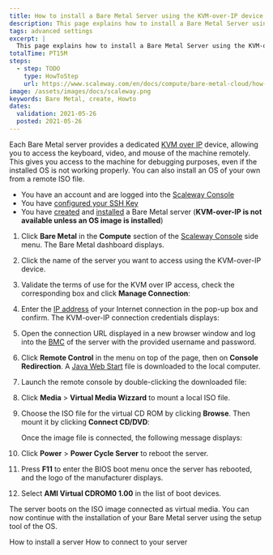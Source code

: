 ```yaml
---
title: How to install a Bare Metal Server using the KVM-over-IP device
description: This page explains how to install a Bare Metal Server using the KVM-over-IP device
tags: advanced settings
excerpt: |
  This page explains how to install a Bare Metal Server using the KVM-over-IP device.
totalTime: PT15M
steps:
  - step: TODO
    type: HowToStep
    url: https://www.scaleway.com/en/docs/compute/bare-metal-cloud/how-to/install-server-from-kvm/
image: /assets/images/docs/scaleway.png
keywords: Bare Metal, create, Howto
dates:
  validation: 2021-05-26
  posted: 2021-05-26
---
```


Each Bare Metal server provides a dedicated [KVM over IP](/compute/bare-metal-cloud/concepts/#remote-access) device, allowing you to access the keyboard, video, and mouse of the machine remotely. This gives you access to the machine for debugging purposes, even if the installed OS is not working properly. You can also install an OS of your own from a remote ISO file.

<Message type="requirement">

- You have an account and are logged into the [Scaleway Console](https://console.scaleway.com)  
- You have [configured your SSH Key](/console/my-project/how-to/create-ssh-key)
- You have [created](/compute/bare-metal-cloud/how-to/create-server) and [installed](/compute/bare-metal-cloud/how-to/install-server) a Bare Metal server (**KVM-over-IP is not available unless an OS image is installed**)

</Message>

1. Click **Bare Metal** in the **Compute** section of the [Scaleway Console](https://console.scaleway.com) side menu. The Bare Metal dashboard displays.

2. Click the name of the server you want to access using the KVM-over-IP device.

   <Lightbox src="assets/scaleway-bare_metal_server_list.png" alt="" />

3. Validate the terms of use for the KVM over IP access, check the corresponding box and click **Manage Connection**:

   <Lightbox src="assets/scaleway-kvm_create_session.png" alt="" />

4. Enter the [IP address](https://www.whatsmyip.org/) of your Internet connection in the pop-up box and confirm. The KVM-over-IP connection credentials displays:

   <Lightbox src="assets/scaleway-kvm_remote_access.png" alt="" />

5. Open the connection URL displayed in a new browser window and log into the [BMC](https://en.wikipedia.org/wiki/Intelligent_Platform_Management_Interface#Baseboard_management_controller) of the server with the provided username and password.

   <Lightbox src="assets/scaleway-kvm_login.png" alt="" />

6. Click **Remote Control** in the menu on top of the page, then on **Console Redirection**. A [Java Web Start](https://en.wikipedia.org/wiki/Java_Web_Start) file is downloaded to the local computer.

   <Lightbox src="assets/scaleway-kvm_console_start.png" alt="" />

7. Launch the remote console by double-clicking the downloaded file:

   <Lightbox src="assets/scaleway-kvm_interface.png" alt="" />

8. Click **Media** > **Virtual Media Wizzard** to mount a local ISO file.

   <Lightbox src="assets/scaleway-kvm_virtual_media_wizzard.png" alt="" />

9. Choose the ISO file for the virtual CD ROM by clicking **Browse**. Then mount it by clicking **Connect CD/DVD**:

    <Lightbox src="assets/scaleway-kvm_connect_cd.png" alt="" />

   Once the image file is connected, the following message displays:

    <Lightbox src="assets/scaleway-kvm_cd_connected.png" alt="" />

10. Click **Power** > **Power Cycle Server** to reboot the server.

    <Lightbox src="assets/scaleway-kvm_power_cycle.png" alt="" />

11. Press **F11** to enter the BIOS boot menu once the server has rebooted, and the logo of the manufacturer displays.

12. Select **AMI Virtual CDROM0 1.00** in the list of boot devices.

    <Lightbox src="assets/scaleway-kvm_boot_device.png" alt="" />

The server boots on the ISO image connected as virtual media. You can now continue with the installation of your Bare Metal server using the setup tool of the OS.

<Navigation title="See Also">
  <PreviousButton to="/compute/bare-metal-cloud/how-to/install-server/">How to install a server</PreviousButton>
  <NextButton to="/compute/bare-metal-cloud/how-to/connect-to-server/">How to connect to your server</NextButton>
</Navigation>
